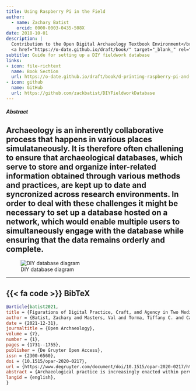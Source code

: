 ```yaml
---
title: Using Raspberry Pi in the Field
author: 
  - name: Zachary Batist
    orcid: 0000-0003-0435-508X
date: 2018-10-01
description: |
  Contribution to the Open Digital Archaeology Textbook Environment</br>
  <a href="https://o-date.github.io/draft/book/" target="_blank_" rel="noopener">https://o-date.github.io/draft/book/</a>
subtitle: Guide for setting up a DIY fieldwork database
links:
- icon: file-richtext
  name: Book Section
  url: https://o-date.github.io/draft/book/d-printing-raspberry-pi-and-maker-archaeology.html#using-raspberry-pi-in-the-field
- icon: github
  name: GitHub
  url: https://github.com/zackbatist/DIYFieldworkDatabase
---
```

##### Abstract
Archaeology is an inherently collaborative process that happens in various places simulataneously. It is therefore often challening to ensure that archaeological databases, which serve to store and organize inter-related information obtained through various methods and practices, are kept up to date and syncronized across research environments. In order to deal with these challenges it might be necessary to set up a database hosted on a network, which would enable multiple users to simultaneously engage with the database while ensuring that the data remains orderly and complete.
---

![DIY database diagram](DIYDatabaseDiagram.png)

---

::: {.callout-note collapse=true icon=false}
## {{< fa code >}} BibTeX

```BibTeX
@article{batist2021,
title = {Figurations of Digital Practice, Craft, and Agency in Two Mediterranean Fieldwork Projects},
author = {Batist, Zachary and Masters, Val and Torma, Tiffany C. and Carter, Michael and Ferris, Neal and Huvila, Isto and Ross, Seamus and Dallas, Costis},
date = {2021-12-31},
journaltitle = {Open Archaeology},
volume = {7},
number = {1},
pages = {1731--1755},
publisher = {De Gruyter Open Access},
issn = {2300-6560},
doi = {10.1515/opar-2020-0217},
url = {https://www.degruyter.com/document/doi/10.1515/opar-2020-0217/html},
abstract = {Archaeological practice is increasingly enacted within pervasive and invisible digital infrastructures, tools, and services that affect how participants engage in learning and fieldwork, and how evidence, knowledge, and expertise are produced. This article discusses the collective imaginings regarding the present and future of digital archaeological practice held by researchers working in two archaeological projects in the Eastern Mediterranean, who have normalized the use of digital tools and the adoption of digital processes in their studies. It is a part of E-CURATORS, a research project investigating how archaeologists in multiple contexts and settings incorporate pervasive digital technologies in their studies. Based on an analysis of qualitative interviews, we interpret the arguments advanced by study participants on aspects of digital work, learning, and expertise. We find that, in their sayings, participants not only characterize digital tools and workflows as having positive instrumental value, but also recognize that they may severely constrain the autonomy and agency of researchers as knowledge workers through the hyper-granularization of data, the erosion of expertise, and the mechanization of work. Participants advance a notion of digital archaeology based on do-it-yourself (DIY) practice and craft to reclaim agency from the algorithmic power of digital technology and to establish fluid, positional distribution of roles and agency, and mutual validation of expertise. Operating within discourses of labour vs efficiency, and technocracy vs agency, sayings, elicited within the archaeological situated practice in the wild, become doings, echoing archaeology’s anxiety in the face of pervasive digital technology.},
langid = {english},
}
```
:::
